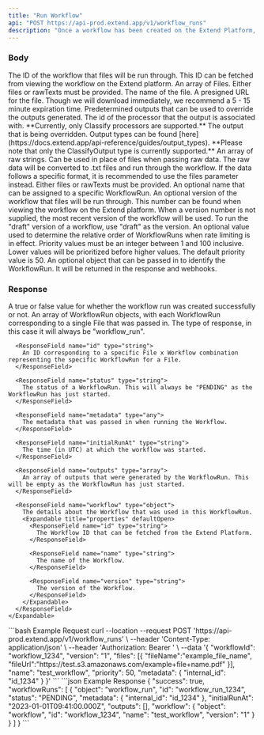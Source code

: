 ```yaml
---
title: "Run Workflow"
api: "POST https://api-prod.extend.app/v1/workflow_runs"
description: "Once a workflow has been created on the Extend Platform, this endpoint can be used to send file(s) to be run."
---
```


### Body

<ParamField body="workflowId" type="string" required>
  The ID of the workflow that files will be run through. This ID can be fetched
  from viewing the workflow on the Extend platform.
</ParamField>

<ResponseField name="files" type="File[]">
  An array of Files. Either files or rawTexts must be provided.
  <ResponseField name="File" type="File">
    <Expandable title="properties" defaultOpen>
      <ResponseField name="fileName" type="string" required>
        The name of the file.
      </ResponseField>
      <ResponseField name="fileUrl" type="string" required>
        A presigned URL for the file. Though we will download immediately, we recommend a 5 - 15 minute expiration time.
      </ResponseField>
      <ResponseField name="outputs" type="Output[]" optional>
        Predetermined outputs that can be used to override the outputs
        generated.
      </ResponseField>
      <ResponseField name="Output" type="Output">
        <Expandable title="properties" defaultOpen>
          <ResponseField name="processorId" type="string" required>
            The id of the processor that the output is associated with.
            **Currently, only Classify processors are supported.**
          </ResponseField>
          <ResponseField name="output" type="object" required>
            The output that is being overridden. Output types can be found
            [here](https://docs.extend.app/api-reference/guides/output_types).
            **Please note that only the ClassifyOutput type is currently
            supported.**
          </ResponseField>
        </Expandable>
      </ResponseField>
    </Expandable>
  </ResponseField>
</ResponseField>

<ParamField body="rawTexts" type="string[]">
  An array of raw strings. Can be used in place of files when passing raw data.
  The raw data will be converted to .txt files and run through the workflow. If
  the data follows a specific format, it is recommended to use the files
  parameter instead. Either files or rawTexts must be provided.
</ParamField>

<ParamField body="name" type="string">
  An optional name that can be assigned to a specific WorkflowRun.
</ParamField>

<ParamField body="version" type="string">
  An optional version of the workflow that files will be run through. This
  number can be found when viewing the workflow on the Extend platform. When a
  version number is not supplied, the most recent version of the workflow will
  be used. To run the "draft" version of a workflow, use "draft" as the version.
</ParamField>

<ParamField body="priority" type="number">
  An optional value used to determine the relative order of WorkflowRuns when
  rate limiting is in effect. Priority values must be an integer between 1 and
  100 inclusive. Lower values will be prioritized before higher values. The
  default priority value is 50.
</ParamField>

<ParamField body="metadata" type="any">
  An optional object that can be passed in to identify the WorkflowRun. It will
  be returned in the response and webhooks.
</ParamField>

### Response

<ResponseField name="success" type="boolean">
  A true or false value for whether the workflow run was created successfully or
  not.
</ResponseField>

<ResponseField name="workflowRuns" type="WorkflowRun[]">
  An array of WorkflowRun objects, with each WorkflowRun corresponding to a
  single File that was passed in.
  <ResponseField name="WorkflowRun" type="object">
    <Expandable title="properties" defaultOpen>
      <ResponseField name="object" type="string">
        The type of response, in this case it will always be "workflow_run".
      </ResponseField>

      <ResponseField name="id" type="string">
        An ID corresponding to a specific File x Workflow combination representing the specific WorkflowRun for a File.
      </ResponseField>

      <ResponseField name="status" type="string">
        The status of a WorkflowRun. This will always be "PENDING" as the WorkflowRun has just started.
      </ResponseField>

      <ResponseField name="metadata" type="any">
        The metadata that was passed in when running the Workflow.
      </ResponseField>

      <ResponseField name="initialRunAt" type="string">
        The time (in UTC) at which the workflow was started.
      </ResponseField>

      <ResponseField name="outputs" type="array">
        An array of outputs that were generated by the WorkflowRun. This will be empty as the WorkflowRun has just started.
      </ResponseField>

      <ResponseField name="workflow" type="object">
        The details about the Workflow that was used in this WorkflowRun.
        <Expandable title="properties" defaultOpen>
          <ResponseField name="id" type="string">
            The Workflow ID that can be fetched from the Extend Platform.
          </ResponseField>

          <ResponseField name="name" type="string">
            The name of the Workflow.
          </ResponseField>

          <ResponseField name="version" type="string">
            The version of the Workflow.
          </ResponseField>
        </Expandable>
      </ResponseField>
    </Expandable>

  </ResponseField>
</ResponseField>

<RequestExample>
```bash Example Request
curl --location --request POST 'https://api-prod.extend.app/v1/workflow_runs' \
--header 'Content-Type: application/json' \
--header 'Authorization: Bearer <API_TOKEN>' \
--data '{
    "workflowId": "workflow_1234",
    "version": "1",
    "files": [{
      "fileName":"example_file_name",
      "fileUrl":"https://test.s3.amazonaws.com/example+file+name.pdf"
    }],
    "name": "test_workflow",
    "priority": 50,
    "metadata": {
      "internal_id": "id_1234"
    }
}'
```
</RequestExample>

<ResponseExample>
```json Example Response
{
  "success": true,
  "workflowRuns": [
    {
      "object": "workflow_run",
      "id": "workflow_run_1234",
      "status": "PENDING",
      "metadata": {
        "internal_id": "id_1234"
      },
      "initialRunAt": "2023-01-01T09:41:00.000Z",
      "outputs": [],
      "workflow": {
        "object": "workflow",
        "id": "workflow_1234",
        "name": "test_workflow",
        "version": "1"
      }
    }
  ]
}
```
</ResponseExample>

